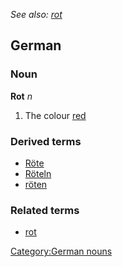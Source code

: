 ''See also: [[rot]]''
==German==
===Noun===
'''Rot''' ''n''
#The colour [[red]]

===Derived terms===
*[[Röte]]
*[[Röteln]]
*[[röten]]

===Related terms===
*[[rot#German|rot]]

[[Category:German nouns]]